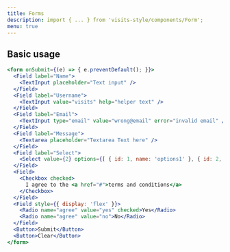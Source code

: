 ```yaml
---
title: Forms
description: import { ... } from 'visits-style/components/Form';
menu: true
---
```


## Basic usage

```jsx live
<form onSubmit={(e) => { e.preventDefault(); }}>
  <Field label="Name">
    <TextInput placeholder="Text input" />
  </Field>
  <Field label="Username">
    <TextInput value="visits" help="helper text" />
  </Field>
  <Field label="Email">
    <TextInput type="email" value="wrong@email" error="invalid email" />
  </Field>
  <Field label="Message">
    <Textarea placeholder="Textarea Text here" />
  </Field>
  <Field label="Select">
    <Select value={2} options={[ { id: 1, name: 'options1' }, { id: 2, name: 'options2' } ]} />
  </Field>
  <Field>
    <Checkbox checked>
      I agree to the <a href="#">terms and conditions</a>
    </Checkbox>
  </Field>
  <Field style={{ display: 'flex' }}>
    <Radio name="agree" value="yes" checked>Yes</Radio>
    <Radio name="agree" value="no">No</Radio>
  </Field>
  <Button>Submit</Button>
  <Button>Clear</Button>
</form>
```
